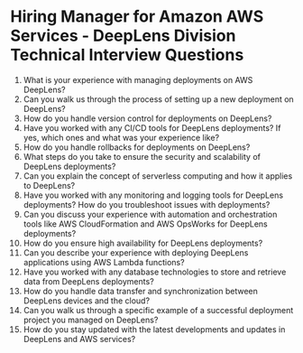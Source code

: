 

# Hiring Manager for Amazon AWS Services - DeepLens Division Technical Interview Questions

1. What is your experience with managing deployments on AWS DeepLens? 
2. Can you walk us through the process of setting up a new deployment on DeepLens? 
3. How do you handle version control for deployments on DeepLens? 
4. Have you worked with any CI/CD tools for DeepLens deployments? If yes, which ones and what was your experience like? 
5. How do you handle rollbacks for deployments on DeepLens? 
6. What steps do you take to ensure the security and scalability of DeepLens deployments? 
7. Can you explain the concept of serverless computing and how it applies to DeepLens? 
8. Have you worked with any monitoring and logging tools for DeepLens deployments? How do you troubleshoot issues with deployments? 
9. Can you discuss your experience with automation and orchestration tools like AWS CloudFormation and AWS OpsWorks for DeepLens deployments? 
10. How do you ensure high availability for DeepLens deployments? 
11. Can you describe your experience with deploying DeepLens applications using AWS Lambda functions? 
12. Have you worked with any database technologies to store and retrieve data from DeepLens deployments? 
13. How do you handle data transfer and synchronization between DeepLens devices and the cloud? 
14. Can you walk us through a specific example of a successful deployment project you managed on DeepLens? 
15. How do you stay updated with the latest developments and updates in DeepLens and AWS services? 
